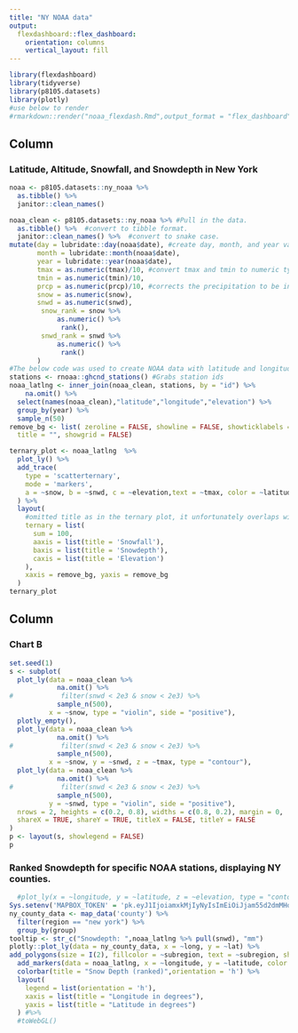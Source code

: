 ```yaml
---
title: "NY NOAA data"
output: 
  flexdashboard::flex_dashboard:
    orientation: columns
    vertical_layout: fill
---
```


```r
library(flexdashboard)
library(tidyverse)
library(p8105.datasets)
library(plotly)
#use below to render
#rmarkdown::render("noaa_flexdash.Rmd",output_format = "flex_dashboard")
```

Column {data-width=650}
-----------------------------------------------------------------------

### Latitude, Altitude, Snowfall, and Snowdepth in New York

```r
noaa <- p8105.datasets::ny_noaa %>% 
  as.tibble() %>% 
  janitor::clean_names()

noaa_clean <- p8105.datasets::ny_noaa %>% #Pull in the data.
  as.tibble() %>%  #convert to tibble format.
  janitor::clean_names() %>%  #convert to snake case.
mutate(day = lubridate::day(noaa$date), #create day, month, and year variables.
       month = lubridate::month(noaa$date),
       year = lubridate::year(noaa$date),
       tmax = as.numeric(tmax)/10, #convert tmax and tmin to numeric type and correct to comparable units of degrees celcius (rather than tenths of degrees)
       tmin = as.numeric(tmin)/10,
       prcp = as.numeric(prcp)/10, #corrects the precipitation to be in milimeters rather than tenths of a mililiter
       snow = as.numeric(snow),
       snwd = as.numeric(snwd),
        snow_rank = snow %>% 
            as.numeric() %>% 
             rank(),
        snwd_rank = snwd %>% 
            as.numeric() %>% 
             rank()
       )
#The below code was used to create NOAA data with latitude and longitude.
stations <- rnoaa::ghcnd_stations() #Grabs station ids
noaa_latlng <- inner_join(noaa_clean, stations, by = "id") %>% 
    na.omit() %>% 
  select(names(noaa_clean),"latitude","longitude","elevation") %>%
  group_by(year) %>%
  sample_n(50) 
remove_bg <- list( zeroline = FALSE, showline = FALSE, showticklabels = FALSE,
  title = "", showgrid = FALSE)

ternary_plot <- noaa_latlng  %>% 
  plot_ly() %>%
  add_trace(
    type = 'scatterternary',
    mode = 'markers',
    a = ~snow, b = ~snwd, c = ~elevation,text = ~tmax, color = ~latitude
  ) %>%
  layout(
    #omitted title as in the ternary plot, it unfortunately overlaps with the title of the top variable. A title is expected for each plot at the top in the flexdashboard, so it can be best titled there without conflicting with the existing labels.
    ternary = list(
      sum = 100,
      aaxis = list(title = 'Snowfall'),
      baxis = list(title = 'Snowdepth'),
      caxis = list(title = 'Elevation')
    ),
    xaxis = remove_bg, yaxis = remove_bg
  )
ternary_plot
```

Column {data-width=350}
-----------------------------------------------------------------------

### Chart B

```r
set.seed(1)
s <- subplot(
  plot_ly(data = noaa_clean %>%
            na.omit() %>%
#            filter(snwd < 2e3 & snow < 2e3) %>%
            sample_n(500),
          x = ~snow, type = "violin", side = "positive"),
  plotly_empty(),
  plot_ly(data = noaa_clean %>% 
            na.omit() %>% 
#            filter(snwd < 2e3 & snow < 2e3) %>%
            sample_n(500),
          x = ~snow, y = ~snwd, z = ~tmax, type = "contour"),
  plot_ly(data = noaa_clean %>% 
            na.omit() %>% 
#            filter(snwd < 2e3 & snow < 2e3) %>%
            sample_n(500),
          y = ~snwd, type = "violin", side = "positive"),
  nrows = 2, heights = c(0.2, 0.8), widths = c(0.8, 0.2), margin = 0,
  shareX = TRUE, shareY = TRUE, titleX = FALSE, titleY = FALSE
)
p <- layout(s, showlegend = FALSE)
p
```

### Ranked Snowdepth for specific NOAA stations, displaying NY counties.

```r
  #plot_ly(x = ~longitude, y = ~latitude, z = ~elevation, type = "contour")
Sys.setenv('MAPBOX_TOKEN' = 'pk.eyJ1IjoiamxkMjIyNyIsImEiOiJjam55d2dmMHoxOXZqM3FrZ2VlbzQxYml2In0.CjBx2QOmKnCjhlh_l4edvA')
ny_county_data <- map_data('county') %>%
  filter(region == "new york") %>%
  group_by(group)  
tooltip <- str_c("Snowdepth: ",noaa_latlng %>% pull(snwd), "mm")
plotly::plot_ly(data = ny_county_data, x = ~long, y = ~lat) %>% 
add_polygons(size = I(2), fillcolor = ~subregion, text = ~subregion, showlegend = FALSE) %>% 
  add_markers(data = noaa_latlng, x = ~longitude, y = ~latitude, color = ~snwd_rank, size = ~snow_rank, text = tooltip) %>% 
  colorbar(title = "Snow Depth (ranked)",orientation = 'h') %>%
  layout(
    legend = list(orientation = 'h'),
    xaxis = list(title = "Longitude in degrees"),
    yaxis = list(title = "Latitude in degrees")
  ) #%>% 
  #toWebGL()

```


